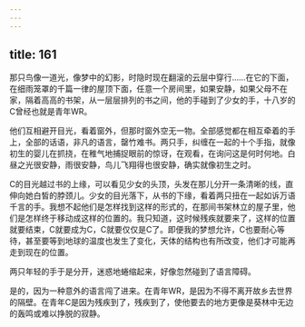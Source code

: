 ```yaml
---
---
---
```

title: 161
---



那只鸟像一道光，像梦中的幻影，时隐时现在翻滚的云层中穿行……在它的下面，在细雨笼罩的千篇一律的屋顶下面，任意一个房间里，如果安静，如果父母不在家，隔着高高的书架，从一层层排列的书之间，他的手碰到了少女的手，十八岁的C曾经也就是青年WR。

他们互相避开目光，看着窗外，但那时窗外空无一物。全部感觉都在相互牵着的手上，全部的话语，非凡的语言，罄竹难书。两只手，纠缠在一起的十个手指，就像初生的婴儿在抓挠，在稚气地捕捉眼前的惊讶，在观看，在询问这是何时何地。白昼之光很安静，雨很安静，鸟儿飞翔得也很安静，确实就像初生之时。

C的目光越过书的上缘，可以看见少女的头顶，头发在那儿分开一条清晰的线，直伸向她白皙的脖颈儿。少女的目光落下，从书的下缘，看着两只扭在一起如诉万语千言的手。我想不起他们是怎样找到这样的形式的，在那间书架林立的屋子里，他们是怎样终于移动成这样的位置的。我只知道，这时候残疾就要来了，这样的位置就要结束，C就要成为C，C就要仅仅是C了。即便我的梦想允许，C也要耐心等待，甚至要等到地球的温度也发生了变化，天体的结构也有所改变，他们才可能再走到现在的位置。

两只年轻的手于是分开，迷惑地蜷缩起来，好像忽然碰到了语言障碍。

是的，因为一种意外的语言闯了进来。在青年WR，是因为不得不离开故乡去世界的隔壁。在青年C是因为残疾到了，残疾到了，使他要去的地方更像是葵林中无边的轰鸣或难以挣脱的寂静。